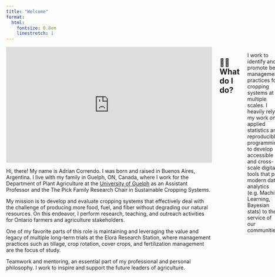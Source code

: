 ```yaml
---
title: "Welcome"
format:
  html:
    fontsize: 0.8em
    linestretch: 1
---
```


::::::: columns
:::::: row
::: {align="center"}
<iframe width="560" height="315" src="https://www.youtube.com/embed/stL5mwCNn8k?si=SYsFLc9J2C8E5kQH&amp;start=0" title="YouTube video player" frameborder="0" allow="accelerometer; autoplay; clipboard-write; encrypted-media; gyroscope; picture-in-picture; web-share" referrerpolicy="strict-origin-when-cross-origin" allowfullscreen>

</iframe>
:::

::: {.column width="2%"}
:::

::: row
Hi, there! My name is Adrian Correndo. I was born and raised in Buenos Aires, Argentina. I live with my family in Guelph, ON, Canada, where I work for the Department of Plant Agriculture at the [University of Guelph](https://www.plant.uoguelph.ca) as an Assistant Professor and the The Pick Family Research Chair in Sustainable Cropping Systems.

My mission is to develop and evaluate cropping systems that effectively deal with the challenge of producing more food, fuel, and fiber without degrading our natural resources. On this endeavor, I perform research, teaching, and outreach activities for Ontario farmers and agriculture stakeholders.

One of my favorite parts of this role is maintaining and leveraging the value and legacy of multiple long-term trials at the Elora Research Station, where management practices such as tillage, crop rotation, cover crops, and fertilization management are the focus of study.

Teamwork and mentoring, an essential part of my professional and personal philosophy. I work to inspire and support the future leaders of agriculture.
:::
::::::

## 👷🏻What do I do?

I work to identify and promote best management practices for cropping systems at multiple scales. I heavily rely my work on applied statistics and reproducible programming to develop accessible and cross-scale digital tools that put modern data analytics (e.g. Machine Learning, Bayesian stats) to the service of our communities.

![Elora Long-term trials, Elora, ON. Picture credits: John Sulik](images/Elora_1.jpeg)

## 🗺️ Site Map

On my [Career](https://adriancorrendo.github.io/02-career.html) section you'll find details on my professional life, experience, and interests.

My [Publications](https://adriancorrendo.github.io/03-publications.html) section provides a summary the diverse type of literature material I have produced during my career.

If you're interested in my digital developments, my [Digital Resources](https://adriancorrendo.github.io/03-digitalops.html) section includes links to my R-packages ( [*soiltestcorr*](https://adriancorrendo.github.io/soiltestcorr/), [*metrica*](https://adriancorrendo.github.io/metrica/)*, [XPolaris](https://cran.r-project.org/package=XPolaris)*), Shinyapps (user-friendly interfaces), digital repositories, and YouTube tutorials.

At the [Talks](https://adriancorrendo.github.io/05-talks.html) section you'll find recorded presentations at a variety of conferences, symposiums, and meetings.

## 📂 CV

Download CV: [{{< fa file-pdf >}}](https://raw.githubusercontent.com/adriancorrendo/adriancorrendo.github.io/main/assets/resources/cv_correndoadrian_2024.pdf){#CV}
:::::::
